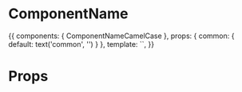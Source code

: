 
<Meta title="ComponentType/ComponentName" component={ComponentNameCamelCase} />

# ComponentName

<Preview>
  <Story name="Common">
    {{
        components: { ComponentNameCamelCase },
        props: {
          common: {
            default: text('common', '')
          }
        },
        template: `<ComponentNameCamelCase />`,
    }}
  </Story>
</Preview>

# Props

<Props of={ComponentNameCamelCase} />
